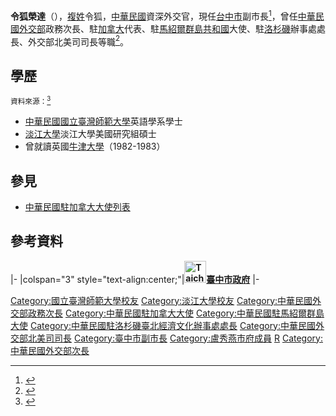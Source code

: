 {{Infobox Officeholder
| name          = 令狐榮達
| image         = File:令狐榮達副市長.jpg
| imagesize     = 
| order         = [[File:Taichung_City_Government_symbol_2010.svg|25px]][[臺中市|臺中市]]第3任[[盧秀燕市府|副市長]]
| term_start    = 2018年12月25日
| term_end      = 
| predecessor   = 
| successor     = 
| 1blankname    = 市長
| 1namedata     = [[盧秀燕|盧秀燕]]
| alongside     = [[陳子敬|陳子敬]]、黃國榮
| office1      = {{ROC}}[[中華民國外交部|外交部]]政務次長
|minister1    = [[林永樂|林永樂]]
|term_start1  = 2015年9月24日
|term_end1    = 2016年5月20日
|predecessor1 = 高振
|successor1   = [[吳志中|吳志中]]<ref>{{Cite web |url=http://www.taipeitimes.com/News/taiwan/archives/2016/05/25/2003647078 |title=存档副本 |accessdate=2021-02-01 |archive-date=2016-05-25 |archive-url=https://web.archive.org/web/20160525142236/http://www.taipeitimes.com/News/taiwan/archives/2016/05/25/2003647078 |dead-url=no }}</ref>
|office2      = {{ROC}}駐加拿大[[臺北經濟文化代表處|臺北經濟文化代表處]]代表
|deputy2      = 
|term_start2  = 2014年8月
|term_end2    = 2015年9月
|predecessor2 = [[Liu_Chih-kung|Liu Chih-kung]]
|successor2   = 未知
|order3       = 
|office3      = {{ROC}}駐[[馬紹爾群島共和國|馬紹爾群島共和國]]大使
|deputy3      = 
|term_start3  = 2007
|term_end3    = 2010
|predecessor3 = 
|successor3   = 
| sex           = 男
| birth_date    = {{Birth year and age|1954|1}}
| birth_place   = {{TWN}}
| death_date    =
| death_place   =
| nickname      =  
| nationality   = {{ROC}}
| party         = {{Nonp}}
| spouse        = 
| children      = 
| website       = 
| educate       = 
* [[國立台灣師範大學|國立台灣師範大學]]英語系
* [[淡江大學|淡江大學]]美國研究所碩士喔
| past          =
* [[外交部|外交部]]前政務次長
* {{link-en|中華民國駐加拿大臺北經濟文化代表處|Taipei Economic and Cultural Office in Canada}}代表
* 中華民國駐[[馬紹爾群島共和國|馬紹爾群島共和國]]大使
* 中華民國駐[[洛杉磯|洛杉磯]]辦事處處長
* 外交部北美司司長
* [[國家政策研究基金會|國家政策研究基金會]]董事
}}
'''令狐榮達'''（{{bd|1954年|1月|}}），[[複姓|複姓]]令狐，[[中華民國|中華民國]]資深外交官，現任[[台中市|台中市]]副市長<ref>{{cite news|url=https://udn.com/news/story/6656/3521211|title=盧秀燕公布副市長：楊瓊瓔、陳子敬、令狐榮達|publisher=聯合新聞網|date=2018-12-06|author=洪敬浤|accessdate=2018-12-06|archive-date=2018-12-06|archive-url=https://web.archive.org/web/20181206080012/https://udn.com/news/story/6656/3521211|dead-url=no}}</ref>，曾任[[中華民國外交部|中華民國外交部]]政務次長、駐[[加拿大|加拿大]]代表、駐[[馬紹爾群島共和國|馬紹爾群島共和國]]大使、駐[[洛杉磯|洛杉磯]]辦事處處長、外交部北美司司長等職<ref>{{cite news|url=https://www.cna.com.tw/postwrite/Detail/226488.aspx#.XAiuYOJoREY|title=外交部前政務次長令狐榮達大使蒞臨南大暢談國際禮儀與外交實務|publisher=中央通訊社|author=|date=2017-12-26|accessdate=2018-12-06|archive-date=2018-12-06|archive-url=https://web.archive.org/web/20181206145256/https://www.cna.com.tw/postwrite/Detail/226488.aspx#.XAiuYOJoREY|dead-url=no}}</ref>。

== 學歷 ==
<small>資料來源：<ref>{{cite web|url=http://www.afr.org.tw/edcontent.php?lang=tw&tb=8&id=22|accessdate=2018-12-06|publisher=社團法人對外關係協會|title=Present Vice Chairman|archivedate=2018-12-06|archiveurl=https://web.archive.org/web/20181206050530/http://www.afr.org.tw/edcontent.php?lang=tw&tb=8&id=22|dead-url=no}}</ref></small>
*[[中華民國|中華民國]][[國立臺灣師範大學|國立臺灣師範大學]]英語學系學士
*[[淡江大學|淡江大學]]淡江大學美國研究組碩士
*曾就讀英國[[牛津大學|牛津大學]]（1982-1983）
== 參見 ==
*[[中華民國駐加拿大大使列表|中華民國駐加拿大大使列表]]
== 參考資料 ==
{{reflist}}
{{start box}}
{{s-dip}}
{{s-before|[[劉志攻|劉志攻]]}}
{{s-title|{{link-en|駐加拿大臺北經濟文化代表處|Taipei Economic and Cultural Office in Canada}}代表|2014年—2015年}}
{{s-after|[[龔中誠|龔中誠]]}}
{{s-before|[[龔中誠|龔中誠]]}}
{{s-title|{{link-en|駐美國洛杉磯臺北經濟文化辦事處|Taipei Economic and Cultural Office in LA}}處長|2013年—2014年}}
{{s-after|[[夏季昌|夏季昌]]}}
{{s-before| [[陳連軍|陳連軍]]  }}
{{s-title|[[中華民國駐馬紹爾群島大使列表|中華民國駐馬紹爾群島大使]]|2007年3月3日—2010年9月5日}}
{{s-after| [[李自剛|李自剛]]  }}
{{end box}}
{{start box}}
{{s-off}}
|-
|colspan="3" style="text-align:center;"|'''[[File:Taichung_City_Government_symbol_2010.svg|35px]][[臺中市政府|臺中市政府]]'''
|-
{{s-before|}}
{{s-title|副市長<br>2018年12月25日－現在}}
{{s-after|}}
{{end box}}
{{中國駐馬紹爾群島大使}}

[[Category:國立臺灣師範大學校友|Category:國立臺灣師範大學校友]]
[[Category:淡江大學校友|Category:淡江大學校友]]
[[Category:中華民國外交部政務次長|Category:中華民國外交部政務次長]]
[[Category:中華民國駐加拿大大使|Category:中華民國駐加拿大大使]]
[[Category:中華民國駐馬紹爾群島大使|Category:中華民國駐馬紹爾群島大使]]
[[Category:中華民國駐洛杉磯臺北經濟文化辦事處處長|Category:中華民國駐洛杉磯臺北經濟文化辦事處處長]]
[[Category:中華民國外交部北美司司長|Category:中華民國外交部北美司司長]]
[[Category:臺中市副市長|Category:臺中市副市長]]
[[Category:盧秀燕市府成員|Category:盧秀燕市府成員]]
[[Category:令狐姓|R]]
[[Category:中華民國外交部次長|Category:中華民國外交部次長]]